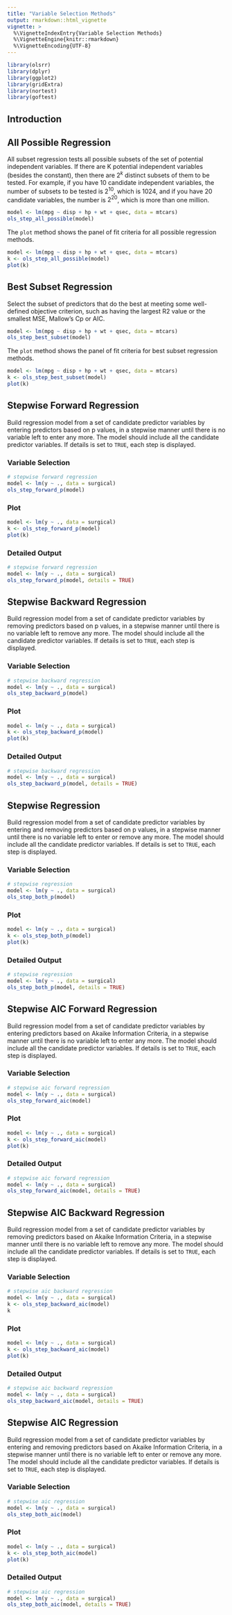 ```yaml
---
title: "Variable Selection Methods"
output: rmarkdown::html_vignette
vignette: >
  %\VignetteIndexEntry{Variable Selection Methods}
  %\VignetteEngine{knitr::rmarkdown}
  %\VignetteEncoding{UTF-8}
---
```


```r
library(olsrr)
library(dplyr)
library(ggplot2)
library(gridExtra)
library(nortest)
library(goftest)
```

<style type="text/css">
#best-subset-regression pre { /* Code block */
  font-size: 10px
}
</style>

## Introduction

## All Possible Regression

All subset regression tests all possible subsets of the set of potential independent variables. If there are K potential independent variables (besides the constant), then there are $2^{k}$ distinct subsets of them to be tested. For example, if you have 10 candidate independent variables, the number of subsets to be tested is $2^{10}$, which is 1024, and if you have 20 candidate variables, the number is $2^{20}$, which is more than one million.

```r
model <- lm(mpg ~ disp + hp + wt + qsec, data = mtcars)
ols_step_all_possible(model)
```

The `plot` method shows the panel of fit criteria for all possible regression methods. 

```r
model <- lm(mpg ~ disp + hp + wt + qsec, data = mtcars)
k <- ols_step_all_possible(model)
plot(k)
```

## Best Subset Regression

Select the subset of predictors that do the best at meeting some well-defined objective criterion, 
such as having the largest R2 value or the smallest MSE, Mallow's Cp or AIC.

```r
model <- lm(mpg ~ disp + hp + wt + qsec, data = mtcars)
ols_step_best_subset(model)
```

The `plot` method shows the panel of fit criteria for best subset regression methods. 

```r
model <- lm(mpg ~ disp + hp + wt + qsec, data = mtcars)
k <- ols_step_best_subset(model)
plot(k)
```

## Stepwise Forward Regression

Build regression model from a set of candidate predictor variables by entering predictors based on 
p values, in a stepwise manner until there is no variable left to enter any more. The model should include all the candidate predictor variables. If details is set to `TRUE`, each step is displayed.

### Variable Selection

```r
# stepwise forward regression
model <- lm(y ~ ., data = surgical)
ols_step_forward_p(model)
```

### Plot

```r
model <- lm(y ~ ., data = surgical)
k <- ols_step_forward_p(model)
plot(k)
```

### Detailed Output

```r
# stepwise forward regression
model <- lm(y ~ ., data = surgical)
ols_step_forward_p(model, details = TRUE)
```

## Stepwise Backward Regression

Build regression model from a set of candidate predictor variables by removing predictors based on 
p values, in a stepwise manner until there is no variable left to remove any more. The model should include all the candidate predictor variables. If details is set to `TRUE`, each step is displayed.

### Variable Selection

```r
# stepwise backward regression
model <- lm(y ~ ., data = surgical)
ols_step_backward_p(model)
```

### Plot

```r
model <- lm(y ~ ., data = surgical)
k <- ols_step_backward_p(model)
plot(k)
```

### Detailed Output

```r
# stepwise backward regression
model <- lm(y ~ ., data = surgical)
ols_step_backward_p(model, details = TRUE)
```

## Stepwise Regression

Build regression model from a set of candidate predictor variables by entering and removing predictors based on 
p values, in a stepwise manner until there is no variable left to enter or remove any more. The model should include all the candidate predictor variables. If details is set to `TRUE`, each step is displayed.

### Variable Selection

```r
# stepwise regression
model <- lm(y ~ ., data = surgical)
ols_step_both_p(model)
```

### Plot

```r
model <- lm(y ~ ., data = surgical)
k <- ols_step_both_p(model)
plot(k)
```

### Detailed Output

```r
# stepwise regression
model <- lm(y ~ ., data = surgical)
ols_step_both_p(model, details = TRUE)
```

## Stepwise AIC Forward Regression

Build regression model from a set of candidate predictor variables by entering predictors based on 
Akaike Information Criteria, in a stepwise manner until there is no variable left to enter any more.
The model should include all the candidate predictor variables. If details is set to `TRUE`, each step is displayed.

### Variable Selection

```r
# stepwise aic forward regression
model <- lm(y ~ ., data = surgical)
ols_step_forward_aic(model)
```

### Plot

```r
model <- lm(y ~ ., data = surgical)
k <- ols_step_forward_aic(model)
plot(k)
```

### Detailed Output

```r
# stepwise aic forward regression
model <- lm(y ~ ., data = surgical)
ols_step_forward_aic(model, details = TRUE)
```

## Stepwise AIC Backward Regression

Build regression model from a set of candidate predictor variables by removing predictors based on 
Akaike Information Criteria, in a stepwise manner until there is no variable left to remove any more.
The model should include all the candidate predictor variables. If details is set to `TRUE`, each step is displayed.

### Variable Selection

```r
# stepwise aic backward regression
model <- lm(y ~ ., data = surgical)
k <- ols_step_backward_aic(model)
k
```

### Plot

```r
model <- lm(y ~ ., data = surgical)
k <- ols_step_backward_aic(model)
plot(k)
```

### Detailed Output

```r
# stepwise aic backward regression
model <- lm(y ~ ., data = surgical)
ols_step_backward_aic(model, details = TRUE)
```

## Stepwise AIC Regression

Build regression model from a set of candidate predictor variables by entering and removing predictors based on 
Akaike Information Criteria, in a stepwise manner until there is no variable left to enter or remove any more.
The model should include all the candidate predictor variables. If details is set to `TRUE`, each step is displayed.

### Variable Selection

```r
# stepwise aic regression
model <- lm(y ~ ., data = surgical)
ols_step_both_aic(model)
```

### Plot

```r
model <- lm(y ~ ., data = surgical)
k <- ols_step_both_aic(model)
plot(k)
```

### Detailed Output

```r
# stepwise aic regression
model <- lm(y ~ ., data = surgical)
ols_step_both_aic(model, details = TRUE)
```
